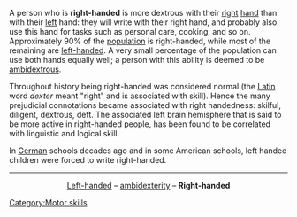 A person who is '''right-handed''' is more dextrous with their [[Left and right|right]] [[hand]] than with their [[Left and right|left]] hand: they will write with their right hand, and probably also use this hand for tasks such as personal care, cooking, and so on. Approximately 90% of the [[population]] is right-handed, while most of the remaining are [[left-handed]]. A very small percentage of the population can use both hands equally well; a person with this ability is deemed to be [[ambidextrous]].

Throughout history being right-handed was considered normal (the [[Latin]] word ''dexter'' meant "right" and is associated with skill). Hence the many prejudicial connotations became associated with right handedness: skilful, diligent, dextrous, deft. The associated left brain hemisphere that is said to be more active in right-handed people, has been found to be correlated with linguistic and logical skill.

In [[German]] schools decades ago and in some American schools, left handed children were forced to write right-handed. 

[[Category:Motor skills]]

----
<center>[[Left-handed]] &ndash; [[ambidexterity]] &ndash; '''Right-handed'''</center>